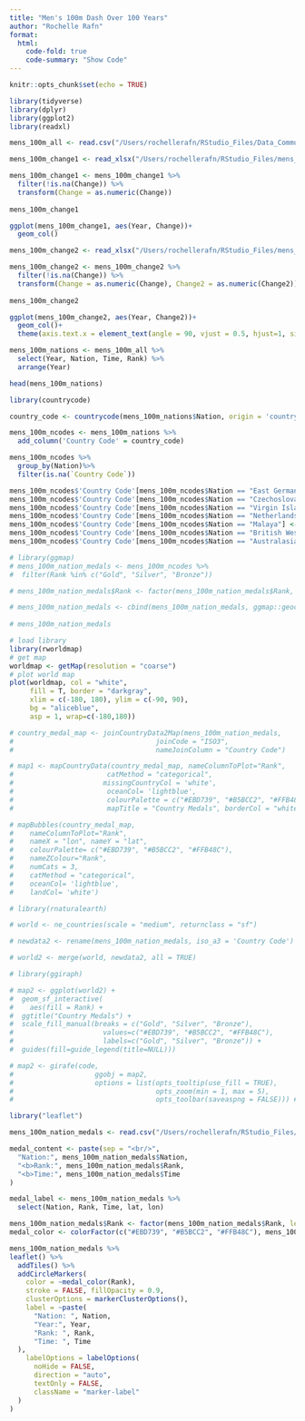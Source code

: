 ```yaml
---
title: "Men's 100m Dash Over 100 Years"
author: "Rochelle Rafn"
format:
  html: 
    code-fold: true
    code-summary: "Show Code"
---
```



```r
knitr::opts_chunk$set(echo = TRUE)
```

```r
library(tidyverse)
library(dplyr)
library(ggplot2)
library(readxl)

mens_100m_all <- read.csv("/Users/rochellerafn/RStudio_Files/Data_Communication/CWD-Blog/mens_100m_all.csv")
```


```r
mens_100m_change1 <- read_xlsx("/Users/rochellerafn/RStudio_Files/mens_100m_min.xlsx", sheet = 2, col_names = c("Year", "minTime", "Change"))

mens_100m_change1 <- mens_100m_change1 %>%
  filter(!is.na(Change)) %>%
  transform(Change = as.numeric(Change))
  
mens_100m_change1
```

```r
ggplot(mens_100m_change1, aes(Year, Change))+
  geom_col()
```

```r
mens_100m_change2 <- read_xlsx("/Users/rochellerafn/RStudio_Files/mens_100m_min.xlsx", sheet = 3, col_names = c("Year", "minTime", "Change", "Change2"))

mens_100m_change2 <- mens_100m_change2 %>%
  filter(!is.na(Change)) %>%
  transform(Change = as.numeric(Change), Change2 = as.numeric(Change2))
  
mens_100m_change2
```

```r
ggplot(mens_100m_change2, aes(Year, Change2))+
  geom_col()+
  theme(axis.text.x = element_text(angle = 90, vjust = 0.5, hjust=1, size = 6))
```


```r
mens_100m_nations <- mens_100m_all %>%
  select(Year, Nation, Time, Rank) %>%
  arrange(Year)

head(mens_100m_nations)
```

```r
library(countrycode)

country_code <- countrycode(mens_100m_nations$Nation, origin = 'country.name', destination = 'iso3c')
```

```r
mens_100m_ncodes <- mens_100m_nations %>%
  add_column('Country Code' = country_code)
```


```r
mens_100m_ncodes %>%
  group_by(Nation)%>%
  filter(is.na(`Country Code`))
```

```r
mens_100m_ncodes$'Country Code'[mens_100m_ncodes$Nation == "East Germany"] <- "DEU"
mens_100m_ncodes$'Country Code'[mens_100m_ncodes$Nation == "Czechoslovakia"] <- "CZE"
mens_100m_ncodes$'Country Code'[mens_100m_ncodes$Nation == "Virgin Islands"] <- "VBG"
mens_100m_ncodes$'Country Code'[mens_100m_ncodes$Nation == "Netherlands Antilles"] <- "NLD"
mens_100m_ncodes$'Country Code'[mens_100m_ncodes$Nation == "Malaya"] <- "MYS"
mens_100m_ncodes$'Country Code'[mens_100m_ncodes$Nation == "British West Indies"] <- "JAM"
mens_100m_ncodes$'Country Code'[mens_100m_ncodes$Nation == "Australasia"] <- "AUS"
```


```r
# library(ggmap)
# mens_100m_nation_medals <- mens_100m_ncodes %>%
#  filter(Rank %in% c("Gold", "Silver", "Bronze"))

# mens_100m_nation_medals$Rank <- factor(mens_100m_nation_medals$Rank, levels=c("Gold", "Silver", "Bronze"))

# mens_100m_nation_medals <- cbind(mens_100m_nation_medals, ggmap::geocode(as.character(mens_100m_nation_medals[, "Nation"]), force = FALSE))
  
# mens_100m_nation_medals
```

```r
# load library
library(rworldmap)
# get map
worldmap <- getMap(resolution = "coarse")
# plot world map
plot(worldmap, col = "white", 
     fill = T, border = "darkgray",
     xlim = c(-180, 180), ylim = c(-90, 90),
     bg = "aliceblue",
     asp = 1, wrap=c(-180,180))
```

```r
# country_medal_map <- joinCountryData2Map(mens_100m_nation_medals, 
#                                   joinCode = "ISO3",
#                                   nameJoinColumn = "Country Code")
```

```r
# map1 <- mapCountryData(country_medal_map, nameColumnToPlot="Rank", 
#                       catMethod = "categorical", 
#                      missingCountryCol = 'white',
#                       oceanCol= 'lightblue',
#                       colourPalette = c("#EBD739", "#B5BCC2", "#FFB48C"), 
#                       mapTitle = "Country Medals", borderCol = "white")
```

```r
# mapBubbles(country_medal_map, 
#    nameColumnToPlot="Rank",
#    nameX = "lon", nameY = "lat",
#    colourPalette= c("#EBD739", "#B5BCC2", "#FFB48C"),
#    nameZColour="Rank",
#    numCats = 3,
#    catMethod = "categorical",
#    oceanCol= 'lightblue', 
#    landCol= 'white')
```

```r

# library(rnaturalearth)

# world <- ne_countries(scale = "medium", returnclass = "sf") 

# newdata2 <- rename(mens_100m_nation_medals, iso_a3 = 'Country Code')

# world2 <- merge(world, newdata2, all = TRUE)
```



```r
# library(ggiraph)

# map2 <- ggplot(world2) +
#  geom_sf_interactive(
#    aes(fill = Rank) + 
#  ggtitle("Country Medals") +
#  scale_fill_manual(breaks = c("Gold", "Silver", "Bronze"), 
#                      values=c("#EBD739", "#B5BCC2", "#FFB48C"),
#                      labels=c("Gold", "Silver", "Bronze")) +
#  guides(fill=guide_legend(title=NULL)))

# map2 <- girafe(code, 
#                    ggobj = map2,
#                    options = list(opts_tooltip(use_fill = TRUE),
#                                   opts_zoom(min = 1, max = 5),
#                                   opts_toolbar(saveaspng = FALSE))) #removes default "save as PNG' option on widget
```


```r
library("leaflet")

mens_100m_nation_medals <- read.csv("/Users/rochellerafn/RStudio_Files/Data_Communication/CWD-Blog/posts/shiny2/mens_100m_nation_medals.csv")

medal_content <- paste(sep = "<br/>",
  "Nation:", mens_100m_nation_medals$Nation,
  "<b>Rank:", mens_100m_nation_medals$Rank,
  "<b>Time:", mens_100m_nation_medals$Time
)

medal_label <- mens_100m_nation_medals %>%
  select(Nation, Rank, Time, lat, lon)

mens_100m_nation_medals$Rank <- factor(mens_100m_nation_medals$Rank, levels = c("Gold", "Silver", "Bronze"))
medal_color <- colorFactor(c("#EBD739", "#B5BCC2", "#FFB48C"), mens_100m_nation_medals$Rank)
```


```r
mens_100m_nation_medals %>%
leaflet() %>%
  addTiles() %>%
  addCircleMarkers(
    color = ~medal_color(Rank),
    stroke = FALSE, fillOpacity = 0.9,
    clusterOptions = markerClusterOptions(),
    label = ~paste(
      "Nation: ", Nation,
      "Year:", Year,
      "Rank: ", Rank,
      "Time: ", Time
  ),
    labelOptions = labelOptions(
      noHide = FALSE,
      direction = "auto",
      textOnly = FALSE,
      className = "marker-label"
  )
)
```

